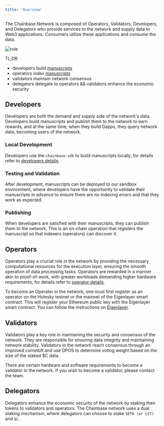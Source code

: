 ```yaml
---
title: 'Overview'
---
```


The Chainbase Network is composed of Operators, Validators, Developers, and Delegators who provide services to the network and supply data to Web3 applications. Consumers utilize these applications and consume the data.

![role](../../images/role.png)

TL;DR
- developers build [manuscripts](../../core-concepts/manuscript.mdx)
- operators index [manuscripts](../../core-concepts/manuscript.mdx)
- validators maintain network consensus
- delegators delegate to operators && validators enhance the economic security

## Developers

Developers are both the demand and supply side of the network's data. Developers build manuscripts and publish them to the network to earn rewards, and at the same time, when they build Dapps, they query network data, becoming users of the network.

### Local Development

Developers use the `chainbase-sdk` to build manuscripts locally, for details refer to [developers details](xxx).

### Testing and Validation

After development, manuscripts can be deployed to our sandbox environment, where developers have the opportunity to validate their manuscripts in advance to ensure there are no indexing errors and that they work as expected.

### Publishing

When developers are satisfied with their manuscripts, they can publish them to the network. This is an on-chain operation that registers the manuscript so that indexers (operators) can discover it.

## Operators

Operators play a crucial role in the network by providing the necessary computational resources for the execution layer, ensuring the smooth operation of data processing tasks. Operators are rewarded in a manner akin to proof-of-work, with greater workloads demanding higher hardware requirements, for details refer to [operator details](xxx).

To become an Operator in the network, one must first register as an operator on the Holesky testnet or the mainnet of the Eigenlayer smart contract. This will register your Ethereum public key with the Eigenlayer smart contract. You can follow the instructions on [Eigenlayer](https://docs.eigenlayer.xyz/eigenlayer/operator-guides/operator-installation).

## Validators

Validators play a key role in maintaining the security and consensus of the network. They are responsible for ensuring data integrity and maintaining network stability. Validators in the network reach consensus through an improved cometbft and use DPOS to determine voting weight based on the size of the staked $C data.

There are certain hardware and software requirements to become a validator in the network. If you wish to become a validator, please contact the team.

## Delegators

Delegators enhance the economic security of the network by staking their tokens to validators and operators. The Chainbase network uses a dual staking mechanism, where delegators can choose to stake `$ETH (or LST)` and `$C`.
